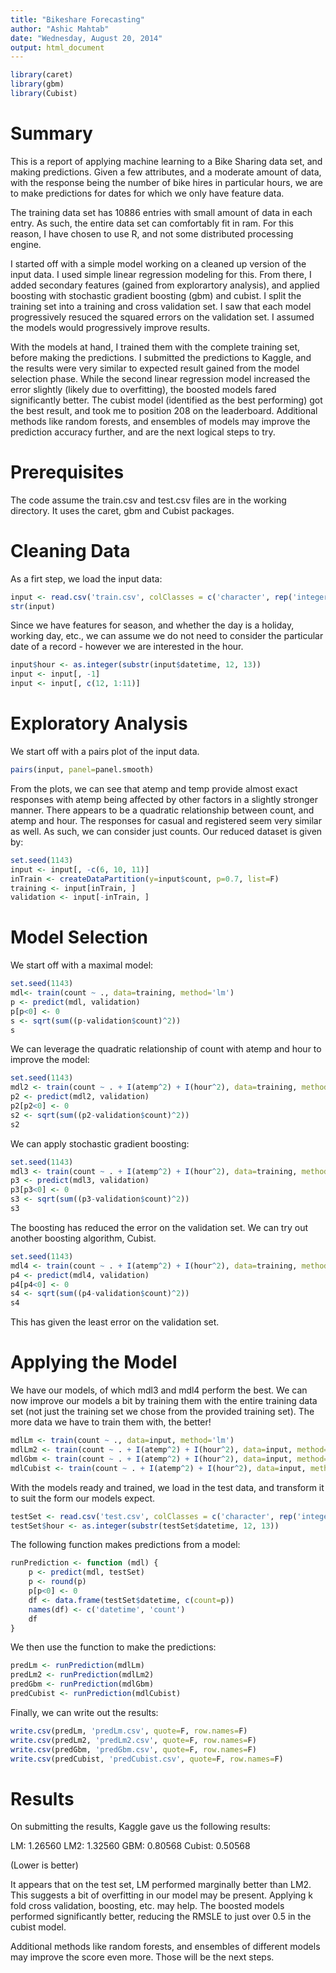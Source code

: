 ```yaml
---
title: "Bikeshare Forecasting"
author: "Ashic Mahtab"
date: "Wednesday, August 20, 2014"
output: html_document
---
```

```r
library(caret)
library(gbm)
library(Cubist)
```

# Summary
This is a report of applying machine learning to a Bike Sharing data set, and making predictions. Given a few attributes, and a moderate amount of data, with the response being the number of bike hires in particular hours, we are to make predictions for dates for which we only have feature data. 

The training data set has 10886 entries with small amount of data in each entry. As such, the entire data set can comfortably fit in ram. For this reason, I have chosen to use R, and not some distributed processing engine. 

I started off with a simple model working on a cleaned up version of the input data. I used simple linear regression modeling for this. From there, I added secondary features (gained from explorartory analysis), and applied boosting with stochastic gradient boosting (gbm) and cubist. I split the training set into a training and cross validation set. I saw that each model progressively resuced the squared errors on the validation set. I assumed the models would progressively improve results.

With the models at hand, I trained them with the complete training set, before making the predictions. I submitted the predictions to Kaggle, and the results were very similar to expected result gained from the model selection phase. While the second linear regression model increased the error slightly (likely due to overfitting), the boosted models fared significantly better. The cubist model (identified as the best performing) got the best result, and took me to position 208 on the leaderboard. Additional methods like random forests, and ensembles of models may improve the prediction accuracy further, and are the next logical steps to try.

# Prerequisites
The code assume the train.csv and test.csv files are in the working directory. It uses the caret, gbm and Cubist packages. 

# Cleaning Data
As a firt step, we load the input data:
``` r
input <- read.csv('train.csv', colClasses = c('character', rep('integer', 4), rep('numeric', 4), rep('integer', 3)))
str(input)
```

Since we have features for season, and whether the day is a holiday, working day, etc., we can assume we do not need to consider the particular date of a record - however we are interested in the hour. 
``` r
input$hour <- as.integer(substr(input$datetime, 12, 13))
input <- input[, -1]
input <- input[, c(12, 1:11)]
```

# Exploratory Analysis
We start off with a pairs plot of the input data.

```r
pairs(input, panel=panel.smooth)
```

From the plots, we can see that atemp and temp provide almost exact responses with atemp being affected by other factors in a slightly stronger manner. There appears to be a quadratic relationship between count, and atemp and hour. The responses for casual and registered seem very similar as well. As such, we can consider just counts. Our reduced dataset is given by:

``` r
set.seed(1143)
input <- input[, -c(6, 10, 11)]
inTrain <- createDataPartition(y=input$count, p=0.7, list=F)
training <- input[inTrain, ]
validation <- input[-inTrain, ]
```

# Model Selection
We start off with a maximal model:

```r
set.seed(1143)
mdl<- train(count ~ ., data=training, method='lm')
p <- predict(mdl, validation)
p[p<0] <- 0
s <- sqrt(sum((p-validation$count)^2))
s
```

We can leverage the quadratic relationship of count with atemp and hour to improve the model:

```r
set.seed(1143)
mdl2 <- train(count ~ . + I(atemp^2) + I(hour^2), data=training, method='lm')
p2 <- predict(mdl2, validation)
p2[p2<0] <- 0
s2 <- sqrt(sum((p2-validation$count)^2))
s2
```

We can apply stochastic gradient boosting:

```r
set.seed(1143)
mdl3 <- train(count ~ . + I(atemp^2) + I(hour^2), data=training, method='gbm', verbose=F)
p3 <- predict(mdl3, validation)
p3[p3<0] <- 0
s3 <- sqrt(sum((p3-validation$count)^2))
s3
```

The boosting has reduced the error on the validation set. We can try out another boosting algorithm, Cubist.
```r
set.seed(1143)
mdl4 <- train(count ~ . + I(atemp^2) + I(hour^2), data=training, method='cubist')
p4 <- predict(mdl4, validation)
p4[p4<0] <- 0
s4 <- sqrt(sum((p4-validation$count)^2))
s4
```

This has given the least error on the validation set.

# Applying the Model
We have our models, of which mdl3 and mdl4 perform the best. We can now improve our models a bit by training them with the entire training data set (not just the training set we chose from the provided training set). The more data we have to train them with, the better!

```r
mdlLm <- train(count ~ ., data=input, method='lm')
mdlLm2 <- train(count ~ . + I(atemp^2) + I(hour^2), data=input, method='lm')
mdlGbm <- train(count ~ . + I(atemp^2) + I(hour^2), data=input, method='gbm', verbose=F)
mdlCubist <- train(count ~ . + I(atemp^2) + I(hour^2), data=input, method='cubist')
```

With the models ready and trained, we load in the test data, and transform it to suit the form our models expect.

```r
testSet <- read.csv('test.csv', colClasses = c('character', rep('integer', 4), rep('numeric', 4)))
testSet$hour <- as.integer(substr(testSet$datetime, 12, 13))
```

The following function makes predictions from a model:

```r
runPrediction <- function (mdl) {
    p <- predict(mdl, testSet)
    p <- round(p)
    p[p<0] <- 0
    df <- data.frame(testSet$datetime, c(count=p))
    names(df) <- c('datetime', 'count')
    df
}

```

We then use the function to make the predictions:

```r
predLm <- runPrediction(mdlLm)
predLm2 <- runPrediction(mdlLm2)
predGbm <- runPrediction(mdlGbm)
predCubist <- runPrediction(mdlCubist)
```

Finally, we can write out the results:

```r
write.csv(predLm, 'predLm.csv', quote=F, row.names=F)
write.csv(predLm2, 'predLm2.csv', quote=F, row.names=F)
write.csv(predGbm, 'predGbm.csv', quote=F, row.names=F)
write.csv(predCubist, 'predCubist.csv', quote=F, row.names=F)
```

# Results
On submitting the results, Kaggle gave us the following results:

LM: 1.26560
LM2: 1.32560
GBM: 0.80568
Cubist: 0.50568

(Lower is better)

It appears that on the test set, LM performed marginally better than LM2. This suggests a bit of overfitting in our model may be present. Applying k fold cross validation, boosting, etc. may help. The boosted models performed significantly better, reducing the RMSLE to just over 0.5 in the cubist model.

Additional methods like random forests, and ensembles of different models may improve the score even more. Those will be the next steps.
